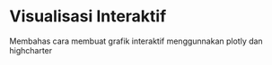 # Visualisasi Interaktif {#interactiveviz}

Membahas cara membuat grafik interaktif menggunnakan plotly dan highcharter
